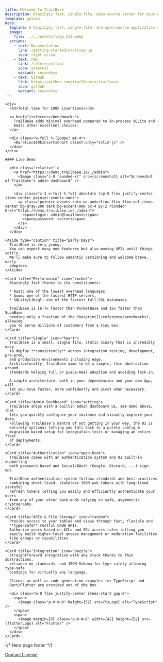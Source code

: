 ```yaml
---
title: Welcome to TrailBase
description: Blazingly fast, single-file, open-source server for your Applications
template: splash
hero:
  tagline: A blazingly fast, single-file, and open-source application server with type-safe APIs, auth, admin dashboard, ...
  image:
    file: ../../assets/logo_512.webp
  actions:
    - text: Documentation
      link: /getting-started/starting-up
      icon: right-arrow
    - text: FAQ
      link: /reference/faq/
      icon: external
      variant: secondary
    - text: GitHub
      link: https://github.com/trailbaseio/trailbase
      icon: github
      variant: secondary
---
```





<div class="flex justify-center">
  <div class="md:w-[80%] flex flex-col gap-4">

    <div>
      <h3>Total time for 100k insertions</h3>

      <a href="/reference/benchmarks">
        TrailBase adds minimal overhead compared to in-process SQLite and
        beats other excellent choices:
      </a>

      <div class="w-full h-[260px] mt-4">
        <Duration100kInsertsChart client:only="solid-js" />
      </div>
    </div>

    #### Live Demo

      <div class="relative" >
        <a href="https://demo.trailbase.io/_/admin">
          <Image class="z-0 rounded-xl" src={screenshot} alt="Screenshot of TrailBase's admin dashboard" />
        </a>

        <div class="z-1 w-full h-full absolute top-0 flex justify-center items-center pointer-events-none">
          <a class="pointer-events-auto no-underline flex flex-col items-center bg-gray-200 dark:bg-accent-900 px-4 py-2 rounded" href="https://demo.trailbase.io/_/admin">
            <span>login: admin@localhost</span>
            <span>password: secret</span>
          </a>
        </div>
      </div>

    <Aside type="caution" title="Early Days">
      TrailBase is very young.
      You can expect many new features but also moving APIs until things settle.
      We'll make sure to follow semantic versioning and welcome brave, early
      adopters.
    </Aside>

  </div>
</div>

<div class="w-full py-8">

  <CardGrid stagger>

    <Card title="Performance" icon="rocket">
      Blazingly fast thanks to its constituents:

      * Rust: one of the lowest overhead languages,
      * Axum: one of the fastest HTTP servers,
      * SQLite/Libsql: one of the fastest full-SQL databases.

      TrailBase is [6-7x faster than PocketBase and 15x faster than SupaBase
      needing only a fraction of the footprint](/reference/benchmarks), allowing
      you to serve millions of customers from a tiny box.
    </Card>

    <Card title="Simple" icon="heart">
      TrailBase is a small, single file, static binary that is incredibly easy
      to deploy **consistently** across integration testing, development, pre-prod,
      and production environments including edge.
      Architecturally, TrailBase aims to be a simple, thin abstraction around
      standards helping full or piece-meal adoption and avoiding lock-in.

      A simple architecture, both in your dependencies and your own App, will
      let you move faster, more confidently and pivot when necessary.
    </Card>

    <Card title="Admin Dashboard" icon="setting">
      TrailBase ships with a builtin admin dashboard UI, see demo above, that
      lets you quickly configure your instance and visually explore your data.
      Following TrailBase's mantra of not getting in your way, the UI is
      entirely optional letting you fall back to a purely config &
      migration-based setup for integration tests or managing an entire fleet
      of deployments.
    </Card>

    <Card title="Authentication" icon="open-book">
      TrailBase comes with an authentication system and UI built-in supporting
      both password-based and Social/OAuth (Google, Discord, ...) sign-ups.

      TrailBase authentication system follows standards and best-practices
      combining short-lived, stateless JSON web tokens with long-lived stateful
      refresh tokens letting you easily and efficiently authenticate your users
      from any of your other back-ends relying on safe, asymmetric cryptography.
    </Card>

    <Card title="APIs & File Storage" icon="random">
      Provide access to your tables and views through fast, flexible and
      **type-safe** restful CRUD APIs.
      Authorize users based on ACLs and SQL access rules letting you
      easily build higher-level access management or moderation facilities
      like groups or capabilities.
    </Card>

    <Card title="Integration" icon="puzzle">
      Straightforward integration with any stack thanks to thin abstractions,
      reliance on standards, and JSON Schema for type-safety allowing type-safe
      bindings for virtually any language.

      Clients as well as code-generation examples for TypeScript and
      Dart/Flutter are provided out of the box.

      <div class="m-0 flex justify-center items-start gap-8">
        <span>
          <Image class="p-0 m-0" height={52} src={tsLogo} alt="TypeScript" />
        </span>
        <span>
          <Image margin={0} class="p-0 m-0" width={42} height={52} src={flutterLogo} alt="Flutter" />
        </span>
      </div>
    </Card>

  </CardGrid>
</div>


<div class="flex justify-center">
  <div class="md:w-[80%] flex flex-col items-center gap-4">
    <Aside type="tip" title="Roadmap">
      <Roadmap />
    </Aside>

  </div>
</div>

{/* Hero page footer */}

<div class="h-[30px]" />
<div class="w-full mt-[28px] h-[1px] bg-accent-200" />

<div class="w-full flex justify-end">
  <div class="flex flex-col items-end mr-4">
    <a class="no-underline" href="/contact">
      Contact
    </a>
    <a class="no-underline" href="/license">
      License
    </a>
  </div>
</div>
